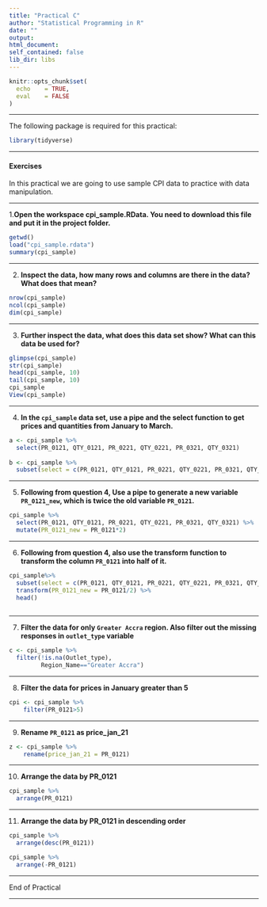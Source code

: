 ```yaml
---
title: "Practical C"
author: "Statistical Programming in R"
date: ""
output: 
html_document:
self_contained: false
lib_dir: libs
---
```


```r
knitr::opts_chunk$set(
  echo    = TRUE,
  eval    = FALSE
)

```
---

The following package is required for this practical:

```r
library(tidyverse)
```

---

#### Exercises
In this practical we are going to use sample CPI data to practice with data manipulation.

---

1.**Open the workspace cpi_sample.RData. You need to download this file and put it in the project folder.**

```r
getwd()
load("cpi_sample.rdata")
summary(cpi_sample)
```

---

2. **Inspect the data, how many rows and columns are there in the data? What does that mean?**
```r
nrow(cpi_sample)
ncol(cpi_sample)
dim(cpi_sample)

```

---

3. **Further inspect the data, what does this data set show? What can this data be used for?**
```r
glimpse(cpi_sample)
str(cpi_sample)
head(cpi_sample, 10)
tail(cpi_sample, 10)
cpi_sample
View(cpi_sample)

```

---

4. **In the `cpi_sample` data set, use a pipe and the select function to get prices and quantities from January to March.**
```r
a <- cpi_sample %>%
  select(PR_0121, QTY_0121, PR_0221, QTY_0221, PR_0321, QTY_0321) 
  
b <- cpi_sample %>%
  subset(select = c(PR_0121, QTY_0121, PR_0221, QTY_0221, PR_0321, QTY_0321))
```

---

5. **Following from question 4,  Use a pipe to generate a new variable `PR_0121_new`, which is twice the old variable `PR_0121`.**

```r
cpi_sample %>%
  select(PR_0121, QTY_0121, PR_0221, QTY_0221, PR_0321, QTY_0321) %>%
  mutate(PR_0121_new = PR_0121*2) 

```

---

6. **Following from question 4, also use the transform function to transform the column `PR_0121` into half of it.**
```r
cpi_sample%>%
  subset(select = c(PR_0121, QTY_0121, PR_0221, QTY_0221, PR_0321, QTY_0321))%>%
  transform(PR_0121_new = PR_0121/2) %>% 
  head()
  
```

---

7. **Filter the data for only `Greater Accra` region. Also filter out the missing responses in `outlet_type` variable**

```r
c <- cpi_sample %>%
  filter(!is.na(Outlet_type), 
         Region_Name=="Greater Accra") 

```

---

8. **Filter the data for prices in January greater than 5**

```r
cpi <- cpi_sample %>%
    filter(PR_0121>5)
``` 

--- 

9. **Rename `PR_0121` as price_jan_21**

```r
z <- cpi_sample %>%
    rename(price_jan_21 = PR_0121)

```

--- 

10. **Arrange the data by PR_0121 **

```r
cpi_sample %>%
  arrange(PR_0121)

```

--- 

11. **Arrange the data by PR_0121 in descending order **

```r
cpi_sample %>%
  arrange(desc(PR_0121))

cpi_sample %>%
  arrange(-PR_0121)

```

--- 

End of Practical

---
